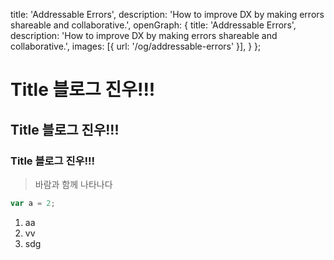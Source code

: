   title: 'Addressable Errors',
  description: 'How to improve DX by making errors shareable and collaborative.',
  openGraph: {
    title: 'Addressable Errors',
    description: 'How to improve DX by making errors shareable and collaborative.',
    images: [{ url: '/og/addressable-errors' }],
  }
};


# Title 블로그 진우!!!
## Title 블로그 진우!!!
### Title 블로그 진우!!!

> 바람과 함께 나타나다

```javascript
var a = 2;
```


1. aa
2. vv
3. sdg


<LoadingText />
